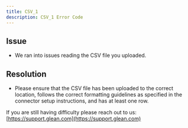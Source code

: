 ```yaml
---
title: CSV_1
description: CSV_1 Error Code
---
```


## Issue

- We ran into issues reading the CSV file you uploaded.

## Resolution

- Please ensure that the CSV file has been uploaded to the correct location, follows the correct formatting guidelines as specified in the connector setup instructions, and has at least one row.

If you are still having difficulty please reach out to us: [https://support.glean.com](https://support.glean.com)
